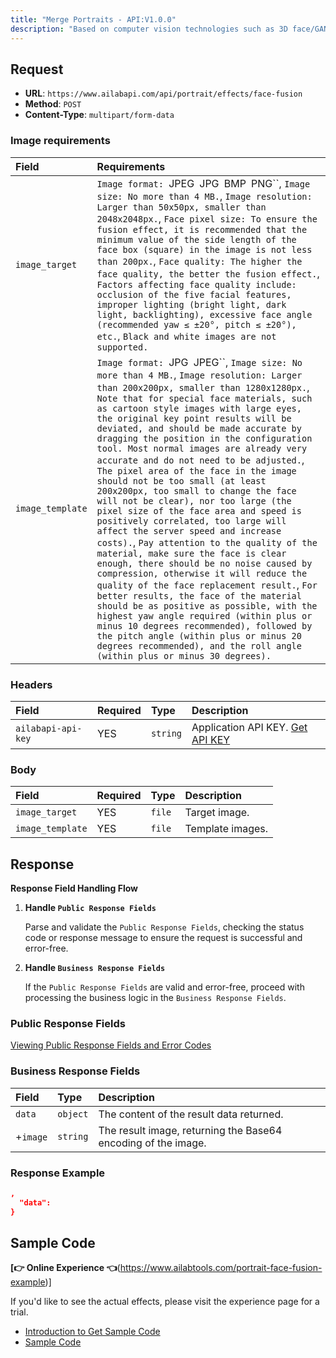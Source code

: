 ```yaml
---
title: "Merge Portraits - API:V1.0.0"
description: "Based on computer vision technologies such as 3D face/GAN, the image fusion operation is performed on the portraits in the stencil and fusion maps, and the fused image is returned."
---
```


<apiOfflineNotice />

## Request

- **URL**: `https://www.ailabapi.com/api/portrait/effects/face-fusion`
- **Method**: `POST`
- **Content-Type**: `multipart/form-data`

### Image requirements

| Field            | Requirements                                                                                                                                                                                                                                                                                                                                                                                                                                                                                                                                                                                                                                                                                                                                                                                                                                                                                                                                                                                                                                                                                                                                                                                                                                                                                  |
|:-----------------|:----------------------------------------------------------------------------------------------------------------------------------------------------------------------------------------------------------------------------------------------------------------------------------------------------------------------------------------------------------------------------------------------------------------------------------------------------------------------------------------------------------------------------------------------------------------------------------------------------------------------------------------------------------------------------------------------------------------------------------------------------------------------------------------------------------------------------------------------------------------------------------------------------------------------------------------------------------------------------------------------------------------------------------------------------------------------------------------------------------------------------------------------------------------------------------------------------------------------------------------------------------------------------------------------|
| `image_target`   | `Image format: `JPEG` `JPG` `BMP` `PNG``, `Image size: No more than 4 MB.`, `Image resolution: Larger than 50x50px, smaller than 2048x2048px.`, `Face pixel size: To ensure the fusion effect, it is recommended that the minimum value of the side length of the face box (square) in the image is not less than 200px.`, `Face quality: The higher the face quality, the better the fusion effect.`, `Factors affecting face quality include: occlusion of the five facial features, improper lighting (bright light, dark light, backlighting), excessive face angle (recommended yaw ≤ ±20°, pitch ≤ ±20°), etc.`, `Black and white images are not supported.` |
| `image_template` | `Image format: `JPG` `JPEG``, `Image size: No more than 4 MB.`, `Image resolution: Larger than 200x200px, smaller than 1280x1280px.`, `Note that for special face materials, such as cartoon style images with large eyes, the original key point results will be deviated, and should be made accurate by dragging the position in the configuration tool. Most normal images are already very accurate and do not need to be adjusted.`, `The pixel area of the face in the image should not be too small (at least 200x200px, too small to change the face will not be clear), nor too large (the pixel size of the face area and speed is positively correlated, too large will affect the server speed and increase costs).`, `Pay attention to the quality of the material, make sure the face is clear enough, there should be no noise caused by compression, otherwise it will reduce the quality of the face replacement result.`, `For better results, the face of the material should be as positive as possible, with the highest yaw angle required (within plus or minus 10 degrees recommended), followed by the pitch angle (within plus or minus 20 degrees recommended), and the roll angle (within plus or minus 30 degrees).` |

### Headers

| Field              | Required | Type     | Description                                        |
|:-------------------|:---------|:---------|:---------------------------------------------------|
| `ailabapi-api-key` | YES      | `string` | Application API KEY. [Get API KEY](/doc/get-api-key) |

### Body

| Field            | Required | Type   | Description      |
|:-----------------|:---------|:-------|:-----------------|
| `image_target`   | YES      | `file` | Target image.    |
| `image_template` | YES      | `file` | Template images. |

## Response

**Response Field Handling Flow**

1. **Handle `Public Response Fields`**

   Parse and validate the `Public Response Fields`, checking the status code or response message to ensure the request is successful and error-free.

2. **Handle `Business Response Fields`**

   If the `Public Response Fields` are valid and error-free, proceed with processing the business logic in the `Business Response Fields`.

### Public Response Fields

<a href="/docs/response-description" target="_blank">Viewing Public Response Fields and Error Codes</a>

### Business Response Fields

| Field    | Type     | Description                                                   |
|:---------|:---------|:--------------------------------------------------------------|
| `data`   | `object` | The content of the result data returned.                      |
| +`image` | `string` | The result image, returning the Base64 encoding of the image. |

### Response Example

```json
,
  "data":           
}
```

## Sample Code

**[👉 Online Experience 👈**(https://www.ailabtools.com/portrait-face-fusion-example)]

If you'd like to see the actual effects, please visit the experience page for a trial.

- [Introduction to Get Sample Code](get-sample-code)
- [Sample Code][PostmanURL]

[PostmanURL]: https://documenter.getpostman.com/view/26387069/2s93JxqgHE#b2d172b0-46c9-455c-9d98-aa8495fa3b33